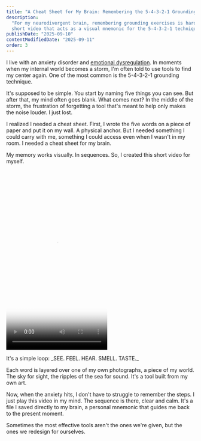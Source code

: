 ```yaml
---
title: "A Cheat Sheet for My Brain: Remembering the 5-4-3-2-1 Grounding Technique"
description:
  "For my neurodivergent brain, remembering grounding exercises is hard. I created my own tool: a
  short video that acts as a visual mnemonic for the 5-4-3-2-1 technique."
publishDate: "2025-09-10"
contentModifiedDate: "2025-09-11"
order: 3
---
```



I live with an anxiety disorder and [emotional dysregulation](/feed/4-neurodivergent-glossary/#emotional-dysregulation). In moments when my internal world
becomes a storm, I'm often told to use tools to find my center again. One of the most common is the
5-4-3-2-1 grounding technique.

It's supposed to be simple. You start by naming five things you can see. But after that, my mind
often goes blank. What comes next? In the middle of the storm, the frustration of forgetting a tool
that's meant to help only makes the noise louder. I just lost.

I realized I needed a cheat sheet. First, I wrote the five words on a piece of paper and put it on
my wall. A physical anchor. But I needed something I could carry with me, something I could access
even when I wasn't in my room. I needed a cheat sheet for my brain.

My memory works visually. In sequences. So, I created this short video for myself.

<p class="not-prose float-left mr-4">
  <Video
    src="https://i.zmoki.xyz/remembering-grounding-technique.mp4"
    poster="https://i.zmoki.xyz/remembering-grounding-technique.jpg"
    height="480"
    width="270"
  />
</p>
It's a simple loop: _SEE. FEEL. HEAR. SMELL. TASTE._

Each word is layered over one of my own photographs, a piece of my world. The sky for sight, the
ripples of the sea for sound. It's a tool built from my own art.

Now, when the anxiety hits, I don't have to struggle to remember the steps. I just play this video
in my mind. The sequence is there, clear and calm. It's a file I saved directly to my brain, a
personal mnemonic that guides me back to the present moment.

<p class="clear-both">
  Sometimes the most effective tools aren't the ones we're given, but the ones we redesign for
  ourselves.
</p>
